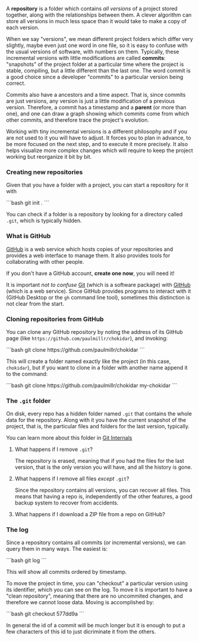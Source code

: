 
A **repository** is a folder which contains _all versions_ of a project stored together, along with the relationships between them. A clever algorithm can store all versions in much less space than it would take to make a copy of each version.

When we say "versions", we mean different project folders which differ very slightly, maybe even just one word in one file, so it is easy to confuse with the usual versions of software, with numbers on them. Typically, these incremental versions with little modifications are called **commits**: "snapshots" of the project folder at a particular time where the project is stable, compiling, but a little different than the last one. The word commit is a good choice since a developer "commits" to a particular version being correct.

Commits also have a ancestors and a time aspect. That is, since commits are just versions, any version is just a little modification of a previous version. Therefore, a commit has a timestamp and a **parent** (or more than one), and one can draw a graph showing which commits come from which other commits, and therefore trace the project's evolution.

Working with tiny incremental versions is a different philosophy and if you are not used to it you will have to adjust. It forces you to plan in advance, to be more focused on the next step, and to execute it more precisely. It also helps visualize more complex changes which will require to keep the project working but reorganize it bit by bit.

### Creating new repositories

Given that you have a folder with a project, you can start a repository for it with

<CopyableCode>
```bash
git init .
```
</CopyableCode>

You can check if a folder is a repository by looking for a directory called `.git`, which is typically hidden.

### What is GitHub

[GitHub](https://github.com) is a web service which hosts copies of your repositories and provides a web interface to manage them. It also provides tools for collaborating with other people.

If you don't have a GitHub account, **create one now**, you will need it!

It is important _not to confuse_ [Git](https://git-scm.com) (which is a software package) with [GitHub](https://github.com) (which is a web service). Since GitHub provides programs to interact with it (GitHub Desktop or the `gh` command line tool), sometimes this distinction is not clear from the start.

### Cloning repositories from GitHub

You can clone any GitHub repository by noting the address of its GitHub page (like `https://github.com/paulmillr/chokidar`), and invoking:

<CopyableCode>
```bash
git clone https://github.com/paulmillr/chokidar
```
</CopyableCode>

This will create a folder named exactly like the project (in this case, `chokidar`), but if you want to clone in a folder with another name append it to the command:

<CopyableCode>
```bash
git clone https://github.com/paulmillr/chokidar my-chokidar
```
</CopyableCode>

### The `.git` folder

On disk, every repo has a hidden folder named `.git` that contains the whole data for the repository. Along with it you have the current snapshot of the project, that is, the particular files and folders for the last version, typically.

<div class="note">
  You can learn more about this folder in <a href="https://git-scm.com/book/en/v2/Git-Internals-Plumbing-and-Porcelain">Git Internals</a>
</div>

1. What happens if I remove `.git`?

   The repository is erased, meaning that if you had the files for the last version, that is the only version you will have, and all the history is gone.

2. What happens if I remove all files _except_ `.git`?

   Since the repository contains all versions, you can recover all files. This means that having a repo is, independently of the other features, a good backup system to recover from accidents.

3. What happens if I download a ZIP file from a repo on GitHub?

### The log

Since a repository contains all commits (or incremental versions), we can query them in many ways. The easiest is:

<CopyableCode>
```bash
git log
```
</CopyableCode>

This will show all commits ordered by timestamp.

To move the project in time, you can "checkout" a particular version using its identifier, which you can see on the log. To move it is important to have a "clean repository", meaning that there are no uncommited changes, and therefore we cannot loose data. Moving is accomplished by:

<CopyableCode>
```bash
git checkout 577dd9a
```
</CopyableCode>

In general the id of a commit will be much longer but it is enough to put a few characters of this id to just dicriminate it from the others.
